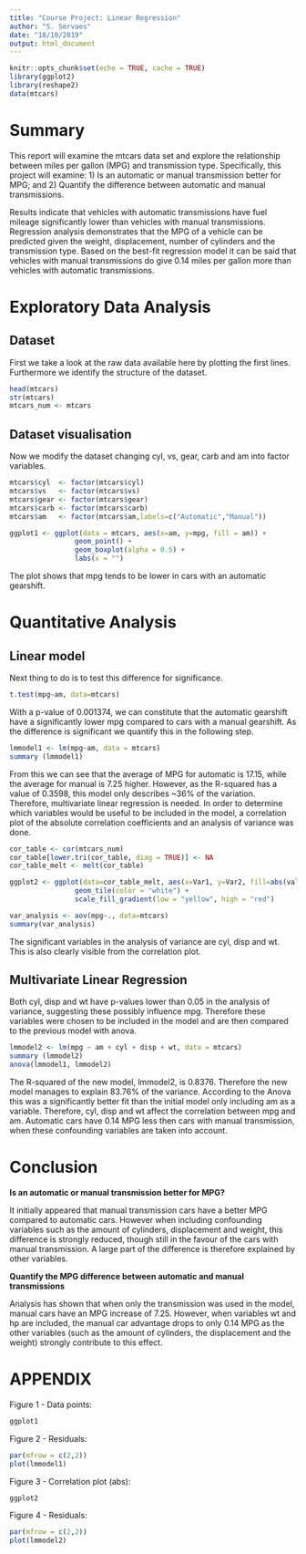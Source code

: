 ```yaml
---
title: "Course Project: Linear Regression"
author: "S. Servaes"
date: "18/10/2019"
output: html_document
---
```


```r
knitr::opts_chunk$set(echo = TRUE, cache = TRUE)
library(ggplot2)
library(reshape2)
data(mtcars)
```

# Summary
This report will examine the mtcars data set and explore the relationship between miles per gallon (MPG) and transmission type. Specifically, this project will examine: 1) Is an automatic or manual transmission better for MPG; and 2) Quantify the difference between automatic and manual transmissions.

Results indicate that vehicles with automatic transmissions have fuel mileage significantly lower than vehicles with manual transmissions. Regression analysis demonstrates that the MPG of a vehicle can be predicted given the weight, displacement, number of cylinders and the transmission type. Based on the best-fit regression model it can be said that vehicles with manual transmissions do give 0.14 miles per gallon more than vehicles with automatic transmissions.

# Exploratory Data Analysis
## Dataset

First we take a look at the raw data available here by plotting the first lines. Furthermore we identify the structure of the dataset.
```r
head(mtcars)
str(mtcars)
mtcars_num <- mtcars
```

## Dataset visualisation
Now we modify the dataset changing cyl, vs, gear, carb and am into factor variables.
```r

mtcars$cyl  <- factor(mtcars$cyl)
mtcars$vs   <- factor(mtcars$vs)
mtcars$gear <- factor(mtcars$gear)
mtcars$carb <- factor(mtcars$carb)
mtcars$am   <- factor(mtcars$am,labels=c("Automatic","Manual"))

ggplot1 <- ggplot(data = mtcars, aes(x=am, y=mpg, fill = am)) +
                geom_point() +
                geom_boxplot(alpha = 0.5) +
                labs(x = "")
```

The plot shows that mpg tends to be lower in cars with an automatic gearshift.

# Quantitative Analysis
## Linear model

Next thing to do is to test this difference for significance.

```r
t.test(mpg~am, data=mtcars)
```

With a p-value of 0.001374, we can constitute that the automatic gearshift have a significantly lower mpg compared to cars with a manual gearshift.
As the difference is significant we quantify this in the following step.

```r
lmmodel1 <- lm(mpg~am, data = mtcars)
summary (lmmodel1)
```

From this we can see that the average of MPG for automatic is 17.15, while the average for manual is 7.25 higher. However, as the R-squared has a value of 0.3598, this model only describes ~36% of the variation. Therefore, multivariate linear regression is needed. In order to determine which variables would be useful to be included in the model, a correlation plot of the absolute correlation coefficients and an analysis of variance was done.

```r
cor_table <- cor(mtcars_num)
cor_table[lower.tri(cor_table, diag = TRUE)] <- NA
cor_table_melt <- melt(cor_table)

ggplot2 <- ggplot(data=cor_table_melt, aes(x=Var1, y=Var2, fill=abs(value))) +
                geom_tile(color = "white") +
                scale_fill_gradient(low = "yellow", high = "red")

var_analysis <- aov(mpg~., data=mtcars)
summary(var_analysis)
```

The significant variables in the analysis of variance are cyl, disp and wt. This is also clearly visible from the correlation plot. 

## Multivariate Linear Regression
Both cyl, disp and wt have p-values lower than 0.05 in the analysis of variance, suggesting these possibly influence mpg. Therefore these variables were chosen to be included in the model and are then compared to the previous model with anova.

```r
lmmodel2 <- lm(mpg ~ am + cyl + disp + wt, data = mtcars)
summary (lmmodel2)
anova(lmmodel1, lmmodel2)
```

The R-squared of the new model, lmmodel2, is 0.8376. Therefore the new model manages to explain 83.76% of the variance. According to the Anova this was a significantly better fit than the initial model only including am as a variable. Therefore, cyl, disp and wt affect the correlation between mpg and am. Automatic cars have 0.14 MPG less then cars with manual transmission, when these confounding variables are taken into account.

# Conclusion
**Is an automatic or manual transmission better for MPG?**

It initially appeared that manual transmission cars have a better MPG compared to automatic cars. However when including confounding variables such as the amount of cylinders, displacement and weight, this difference is strongly reduced, though still in the favour of the cars with manual transmission. A large part of the difference is therefore explained by other variables.

**Quantify the MPG difference between automatic and manual transmissions**

Analysis has shown that when only the transmission was used in the model, manual cars have an MPG increase of 7.25. However, when variables wt and hp are included, the manual car advantage drops to only 0.14 MPG as the other variables (such as the amount of cylinders, the displacement and the weight) strongly contribute to this effect.

# APPENDIX

Figure 1 - Data points:

```r
ggplot1
```

Figure 2 - Residuals:

```r
par(mfrow = c(2,2))
plot(lmmodel1)
```

Figure 3 - Correlation plot (abs):

```r
ggplot2
```

Figure 4 - Residuals:

```r
par(mfrow = c(2,2))
plot(lmmodel2)
```